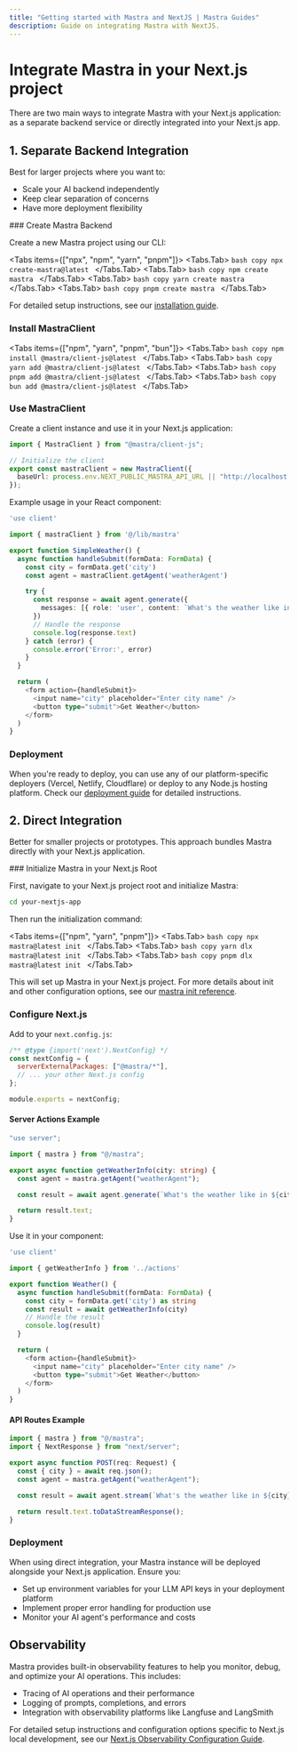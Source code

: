 ```yaml
---
title: "Getting started with Mastra and NextJS | Mastra Guides"
description: Guide on integrating Mastra with NextJS.
---
```



# Integrate Mastra in your Next.js project

There are two main ways to integrate Mastra with your Next.js application: as a separate backend service or directly integrated into your Next.js app.

## 1. Separate Backend Integration

Best for larger projects where you want to:

- Scale your AI backend independently
- Keep clear separation of concerns
- Have more deployment flexibility

<Steps>
### Create Mastra Backend

Create a new Mastra project using our CLI:

<Tabs items={["npx", "npm", "yarn", "pnpm"]}>
  <Tabs.Tab>
    ```bash copy
    npx create-mastra@latest
    ```
  </Tabs.Tab>
  <Tabs.Tab>
    ```bash copy
    npm create mastra
    ```
  </Tabs.Tab>
  <Tabs.Tab>
    ```bash copy
    yarn create mastra
    ```
  </Tabs.Tab>
  <Tabs.Tab>
    ```bash copy
    pnpm create mastra
    ```
  </Tabs.Tab>
</Tabs>

For detailed setup instructions, see our [installation guide](/docs/getting-started/installation).

### Install MastraClient

<Tabs items={["npm", "yarn", "pnpm", "bun"]}>
  <Tabs.Tab>
    ```bash copy
    npm install @mastra/client-js@latest
    ```
  </Tabs.Tab>
  <Tabs.Tab>
    ```bash copy
    yarn add @mastra/client-js@latest
    ```
  </Tabs.Tab>
  <Tabs.Tab>
    ```bash copy
    pnpm add @mastra/client-js@latest
    ```
  </Tabs.Tab>
  <Tabs.Tab>
    ```bash copy
    bun add @mastra/client-js@latest
    ```
  </Tabs.Tab>
</Tabs>

### Use MastraClient

Create a client instance and use it in your Next.js application:

```typescript filename="lib/mastra.ts" copy
import { MastraClient } from "@mastra/client-js";

// Initialize the client
export const mastraClient = new MastraClient({
  baseUrl: process.env.NEXT_PUBLIC_MASTRA_API_URL || "http://localhost:4111",
});
```

Example usage in your React component:

```typescript filename="app/components/SimpleWeather.tsx" copy
'use client'

import { mastraClient } from '@/lib/mastra'

export function SimpleWeather() {
  async function handleSubmit(formData: FormData) {
    const city = formData.get('city')
    const agent = mastraClient.getAgent('weatherAgent')

    try {
      const response = await agent.generate({
        messages: [{ role: 'user', content: `What's the weather like in ${city}?` }],
      })
      // Handle the response
      console.log(response.text)
    } catch (error) {
      console.error('Error:', error)
    }
  }

  return (
    <form action={handleSubmit}>
      <input name="city" placeholder="Enter city name" />
      <button type="submit">Get Weather</button>
    </form>
  )
}
```

### Deployment

When you're ready to deploy, you can use any of our platform-specific deployers (Vercel, Netlify, Cloudflare) or deploy to any Node.js hosting platform. Check our [deployment guide](/docs/deployment/deployment) for detailed instructions.

</Steps>

## 2. Direct Integration

Better for smaller projects or prototypes. This approach bundles Mastra directly with your Next.js application.

<Steps>
### Initialize Mastra in your Next.js Root

First, navigate to your Next.js project root and initialize Mastra:

```bash copy
cd your-nextjs-app
```

Then run the initialization command:

<Tabs items={["npm", "yarn", "pnpm"]}>
  <Tabs.Tab>
    ```bash copy
    npx mastra@latest init
    ```
  </Tabs.Tab>
  <Tabs.Tab>
    ```bash copy
    yarn dlx mastra@latest init
    ```
  </Tabs.Tab>
  <Tabs.Tab>
    ```bash copy
    pnpm dlx mastra@latest init
    ```
  </Tabs.Tab>
</Tabs>

This will set up Mastra in your Next.js project. For more details about init and other configuration options, see our [mastra init reference](/reference/cli/init).

### Configure Next.js

Add to your `next.config.js`:

```js filename="next.config.js" copy
/** @type {import('next').NextConfig} */
const nextConfig = {
  serverExternalPackages: ["@mastra/*"],
  // ... your other Next.js config
};

module.exports = nextConfig;
```

#### Server Actions Example

```typescript filename="app/actions.ts" copy
"use server";

import { mastra } from "@/mastra";

export async function getWeatherInfo(city: string) {
  const agent = mastra.getAgent("weatherAgent");

  const result = await agent.generate(`What's the weather like in ${city}?`);

  return result.text;
}
```

Use it in your component:

```typescript filename="app/components/Weather.tsx" copy
'use client'

import { getWeatherInfo } from '../actions'

export function Weather() {
  async function handleSubmit(formData: FormData) {
    const city = formData.get('city') as string
    const result = await getWeatherInfo(city)
    // Handle the result
    console.log(result)
  }

  return (
    <form action={handleSubmit}>
      <input name="city" placeholder="Enter city name" />
      <button type="submit">Get Weather</button>
    </form>
  )
}
```

#### API Routes Example

```typescript filename="app/api/chat/route.ts" copy
import { mastra } from "@/mastra";
import { NextResponse } from "next/server";

export async function POST(req: Request) {
  const { city } = await req.json();
  const agent = mastra.getAgent("weatherAgent");

  const result = await agent.stream(`What's the weather like in ${city}?`);

  return result.text.toDataStreamResponse();
}
```

### Deployment

When using direct integration, your Mastra instance will be deployed alongside your Next.js application. Ensure you:

- Set up environment variables for your LLM API keys in your deployment platform
- Implement proper error handling for production use
- Monitor your AI agent's performance and costs

</Steps>

## Observability

Mastra provides built-in observability features to help you monitor, debug, and optimize your AI operations. This includes:

- Tracing of AI operations and their performance
- Logging of prompts, completions, and errors
- Integration with observability platforms like Langfuse and LangSmith

For detailed setup instructions and configuration options specific to Next.js local development, see our [Next.js Observability Configuration Guide](/docs/observability/nextjs-tracing).

